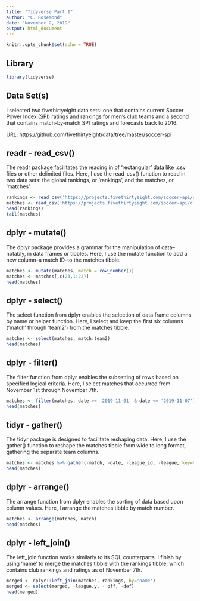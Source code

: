 ```yaml
---
title: "Tidyverse Part 1"
author: "C. Rosemond"
date: "November 2, 2019"
output: html_document
---
```


```r
knitr::opts_chunk$set(echo = TRUE)
```

## Library

```r
library(tidyverse)
```

## Data Set(s)
I selected two fivethirtyeight data sets: one that contains current Soccer Power Index (SPI) ratings and rankings for men's club teams and a second that contains match-by-match SPI ratings and forecasts back to 2016.

URL: https://github.com/fivethirtyeight/data/tree/master/soccer-spi

## readr - read_csv()
The readr package facilitates the reading in of 'rectangular' data like .csv files or other delimited files. Here, I use the read_csv() function to read in two data sets: the global rankings, or 'rankings', and the matches, or 'matches'.

```r
rankings <- read_csv('https://projects.fivethirtyeight.com/soccer-api/club/spi_global_rankings.csv')
matches <- read_csv('https://projects.fivethirtyeight.com/soccer-api/club/spi_matches.csv')
head(rankings)
tail(matches)
```


## dplyr - mutate()
The dplyr package provides a grammar for the manipulation of data--notably, in data frames or tibbles. Here, I use the mutate function to add a new column--a match ID--to the matches tibble.

```r
matches <- mutate(matches, match = row_number())
matches <- matches[,c(23,1:22)]
head(matches)
```


## dplyr - select()
The select function from dplyr enables the selection of data frame columns by name or helper function. Here, I select and keep the first six columns ('match' through 'team2') from the matches tibble.

```r
matches <- select(matches, match:team2)
head(matches)
```


## dplyr - filter()
The filter function from dplyr enables the subsetting of rows based on specified logical criteria. Here, I select matches that occurred from November 1st through November 7th.

```r
matches <- filter(matches, date >= '2019-11-01' & date <= '2019-11-07')
head(matches)
```


## tidyr - gather()
The tidyr package is designed to facilitate reshaping data. Here, I use the gather() function to reshape the matches tibble from wide to long format, gathering the separate team columns.

```r
matches <- matches %>% gather(-match, -date, -league_id, -league, key=team_number, value=name) %>% select(-team_number)
head(matches)
```


## dplyr - arrange()
The arrange function from dplyr enables the sorting of data based upon column values. Here, I arrange the matches tibble by match number.

```r
matches <- arrange(matches, match)
head(matches)
```


## dplyr - left_join()
The left_join function works similarly to its SQL counterparts. I finish by using 'name' to merge the matches tibble with the rankings tibble, which contains club rankings and ratings as of November 7th.

```r
merged <- dplyr::left_join(matches, rankings, by='name')
merged <- select(merged, -league.y, - off, -def)
head(merged)
```


